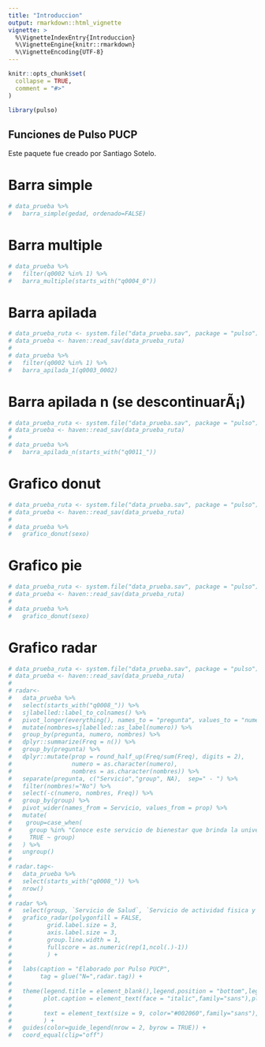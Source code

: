 ```yaml
---
title: "Introduccion"
output: rmarkdown::html_vignette
vignette: >
  %\VignetteIndexEntry{Introduccion}
  %\VignetteEngine{knitr::rmarkdown}
  %\VignetteEncoding{UTF-8}
---
```


```r
knitr::opts_chunk$set(
  collapse = TRUE,
  comment = "#>"
)
```

```r
library(pulso)
```

<!-- WARNING - This vignette is generated by {fusen} from /dev/flat_minimal.Rmd: do not edit by hand -->

## Funciones de Pulso PUCP

Este paquete fue creado por Santiago Sotelo.


<!--
 You need to run the 'description' chunk in the '0-dev_history.Rmd' file before continuing your code there.
-->


# Barra simple

```r

# data_prueba %>% 
#   barra_simple(gedad, ordenado=FALSE)

```

# Barra multiple

```r


# data_prueba %>% 
#   filter(q0002 %in% 1) %>% 
#   barra_multiple(starts_with("q0004_0"))


```

# Barra apilada

```r

# data_prueba_ruta <- system.file("data_prueba.sav", package = "pulso")
# data_prueba <- haven::read_sav(data_prueba_ruta)
# 
# data_prueba %>% 
#   filter(q0002 %in% 1) %>% 
#   barra_apilada_1(q0003_0002)


```

# Barra apilada n (se descontinuarÃ¡)

```r

# data_prueba_ruta <- system.file("data_prueba.sav", package = "pulso")
# data_prueba <- haven::read_sav(data_prueba_ruta)
# 
# data_prueba %>% 
#   barra_apilada_n(starts_with("q0011_"))

```

# Grafico donut

```r

# data_prueba_ruta <- system.file("data_prueba.sav", package = "pulso")
# data_prueba <- haven::read_sav(data_prueba_ruta)
# 
# data_prueba %>% 
#   grafico_donut(sexo)

```

# Grafico pie

```r

# data_prueba_ruta <- system.file("data_prueba.sav", package = "pulso")
# data_prueba <- haven::read_sav(data_prueba_ruta)
# 
# data_prueba %>% 
#   grafico_donut(sexo)

```

# Grafico radar

```r

# data_prueba_ruta <- system.file("data_prueba.sav", package = "pulso")
# data_prueba <- haven::read_sav(data_prueba_ruta)
# 
# radar<-
#   data_prueba %>% 
#   select(starts_with("q0008_")) %>% 
#   sjlabelled::label_to_colnames() %>%
#   pivot_longer(everything(), names_to = "pregunta", values_to = "numero") %>%
#   mutate(nombres=sjlabelled::as_label(numero)) %>% 
#   group_by(pregunta, numero, nombres) %>%
#   dplyr::summarize(Freq = n()) %>% 
#   group_by(pregunta) %>% 
#   dplyr::mutate(prop = round_half_up(Freq/sum(Freq), digits = 2),
#                 numero = as.character(numero),
#                 nombres = as.character(nombres)) %>% 
#   separate(pregunta, c("Servicio","group", NA),  sep=" - ") %>% 
#   filter(nombres!="No") %>%
#   select(-c(numero, nombres, Freq)) %>%
#   group_by(group) %>% 
#   pivot_wider(names_from = Servicio, values_from = prop) %>% 
#   mutate(
#    group=case_when(
#     group %in% "Conoce este servicio de bienestar que brinda la universidad" ~ "Lo conoce",
#     TRUE ~ group)
#   ) %>% 
#   ungroup()
# 
# radar.tag<-
#   data_prueba %>% 
#   select(starts_with("q0008_")) %>% 
#   nrow()
# 
# radar %>% 
#   select(group, `Servicio de Salud`, `Servicio de actividad fisica y deportes`, `Bienestar psicologico`, `Servicios Culturales`) %>% 
#   grafico_radar(polygonfill = FALSE,
#          grid.label.size = 3,
#          axis.label.size = 3,
#          group.line.width = 1,
#          fullscore = as.numeric(rep(1,ncol(.)-1))
#          ) + 
#   
#   labs(caption = "Elaborado por Pulso PUCP",
#        tag = glue("N=",radar.tag)) +
#   
#   theme(legend.title = element_blank(),legend.position = "bottom",legend.text = element_text(size=10, face = "bold",family="sans"),legend.key.height = unit(.2, "cm"),
#         plot.caption = element_text(face = "italic",family="sans"),plot.margin = unit(c(0,0,1,0),"cm"),plot.tag = element_text(size = 8, color="grey40"),plot.tag.position = "bottomleft",
#         
#         text = element_text(size = 9, color="#002060",family="sans"),
#         ) +
#   guides(color=guide_legend(nrow = 2, byrow = TRUE)) +
#   coord_equal(clip="off")


```


